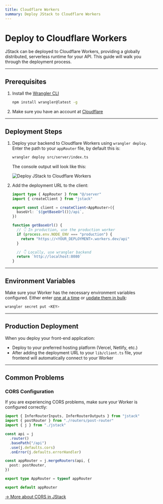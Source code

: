 ```yaml
---
title: Cloudflare Workers
summary: Deploy JStack to Cloudflare Workers
---
```


# Deploy to Cloudflare Workers

JStack can be deployed to Cloudflare Workers, providing a globally distributed, serverless runtime for your API. This guide will walk you through the deployment process.

---

## Prerequisites

1. Install the [Wrangler CLI](https://developers.cloudflare.com/workers/wrangler/)

   ```bash Terminal
   npm install wrangler@latest -g
   ```

2. Make sure you have an account at [Cloudflare](https://www.cloudflare.com/)

---

## Deployment Steps

1. Deploy your backend to Cloudflare Workers using `wrangler deploy`. Enter the path to your `appRouter` file, by default this is:

   ```bash Terminal
   wrangler deploy src/server/index.ts
   ```

   The console output will look like this:

   <Frame>
     <Image src="/cf-deployment-url.png" alt="Deploy JStack to Cloudflare Workers" />
   </Frame>

2. Add the deployment URL to the client:

   ```ts lib/client.ts {5,8-16}
   import type { AppRouter } from "@/server"
   import { createClient } from "jstack"

   export const client = createClient<AppRouter>({
     baseUrl: `${getBaseUrl()}/api`,
   })

   function getBaseUrl() {
     // 👇 In production, use the production worker
     if (process.env.NODE_ENV === "production") {
       return "https://<YOUR_DEPLOYMENT>.workers.dev/api"
     }

     // 👇 Locally, use wrangler backend
     return `http://localhost:8080`
   }
   ```

---

## Environment Variables

Make sure your Worker has the necessary environment variables configured. Either enter [one at a time](https://developers.cloudflare.com/workers/configuration/secrets/) or [update them in bulk](https://developers.cloudflare.com/workers/wrangler/commands/#secretbulk):

```bash Terminal
wrangler secret put <KEY>
```

---

## Production Deployment

When you deploy your front-end application:

- Deploy to your preferred hosting platform (Vercel, Netlify, etc.)
- After adding the deployment URL to your `lib/client.ts` file, your frontend will automatically connect to your Worker

---

## Common Problems

### CORS Configuration

If you are experiencing CORS problems, make sure your Worker is configured correctly:

```ts server/index.ts {8}
import { InferRouterInputs, InferRouterOutputs } from "jstack"
import { postRouter } from "./routers/post-router"
import { j } from "./jstack"

const api = j
  .router()
  .basePath("/api")
  .use(j.defaults.cors)
  .onError(j.defaults.errorHandler)

const appRouter = j.mergeRouters(api, {
  post: postRouter,
})

export type AppRouter = typeof appRouter

export default appRouter
```

[&rarr; More about CORS in JStack](/docs/backend/app-router#cors)
